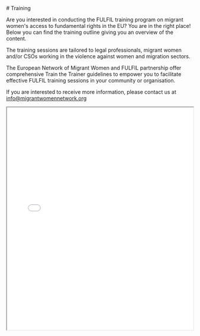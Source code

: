 
<Training>
  # Training

Are you interested in conducting the FULFIL training program on migrant women's access to fundamental rights in the EU? You are in the right place! Below you can find the training outline giving you an overview of the content.

The training sessions are tailored to legal professionals, migrant women and/or CSOs working in the violence against women and migration sectors.

The European Network of Migrant Women and FULFIL partnership offer comprehensive Train the Trainer guidelines to empower you to facilitate effective FULFIL training sessions in your community or organisation.

If you are interested to receive more information, please contact us at info@migrantwomennetwork.org

  <iframe
    src="/TRAINING_OUTLINE.pdf"
    type="application/pdf"
    height="600"
    width="100%"
  />
</Training>
